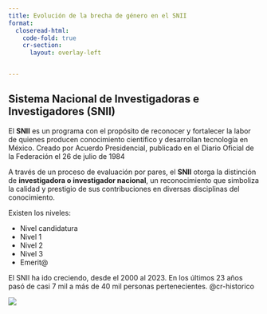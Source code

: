 ```yaml
---
title: Evolución de la brecha de género en el SNII
format:
  closeread-html:
    code-fold: true
    cr-section:
      layout: overlay-left


---
```





## Sistema Nacional de Investigadoras e Investigadores (SNII)

El **SNII** es un programa con el propósito de reconocer y fortalecer la labor de quienes producen conocimiento científico y desarrollan tecnología en México.
Creado por Acuerdo Presidencial, publicado en el Diario Oficial de la Federación el 26 de julio de 1984


A través de un  proceso de evaluación por pares, el **SNII** otorga la distinción de **investigadora o investigador nacional**, un reconocimiento que simboliza la calidad y prestigio de sus contribuciones en diversas disciplinas del conocimiento. 

Existen los niveles:

- Nivel candidatura
- Nivel 1
- Nivel 2
- Nivel 3
- Emerit\@



::::{.cr-section}
El SNII ha ido creciendo, desde el 2000 al 2023. En los últimos 23 años pasó de casi 7 mil a más de 40 mil personas pertenecientes. @cr-historico

:::{#cr-historico}
![](historico.png)
:::





::: 


<!-- Desde su creación, el SNII ha desempeñado un papel fundamental en la consolidación de la investigación científica y tecnológica en el país. Su estructura permite integrar a especialistas de todas las áreas del conocimiento, promoviendo la excelencia académica y la formación de nuevas generaciones de investigadoras e investigadores. Este sistema, además, contribuye al desarrollo de grupos de investigación de alto nivel en todo el territorio nacional, fortaleciendo así la capacidad científica y tecnológica de México.  

Uno de los aspectos clave en la evolución del SNII ha sido su composición en términos de género. A lo largo de más de dos décadas, el número de mujeres y hombres dentro del sistema ha reflejado tanto avances en la equidad de género como persistentes desafíos en la representación femenina dentro de la ciencia y la tecnología. En este análisis, exploraremos los datos del SNII desde el año **2000 hasta 2023**, evaluando cómo ha evolucionado la proporción de mujeres y hombres en el sistema, así como las tendencias y factores que han influido en su distribución a lo largo del tiempo.  

Este estudio nos permitirá comprender mejor la dinámica de participación de género en la investigación científica en México y reflexionar sobre los retos y oportunidades para lograr una mayor equidad en el ámbito académico y tecnológico. -->
